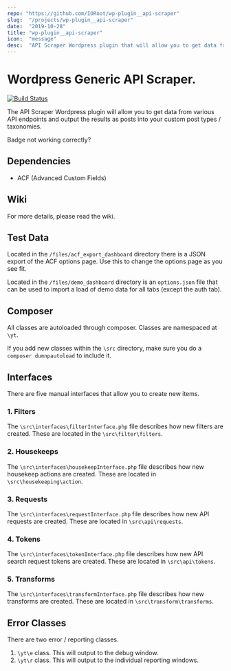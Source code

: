 ```yaml
---
repo: "https://github.com/IORoot/wp-plugin__api-scraper"
slug:  "/projects/wp-plugin__api-scraper"
date:  "2019-10-28"
title: "wp-plugin__api-scraper"
icon:  "message"
desc:  "API Scraper Wordpress plugin that will allow you to get data from YouTube and output the results as you like."
---
```



# Wordpress Generic API Scraper.

[![Build Status](https://travis-ci.org/IORoot/wp-plugin__api-scraper.svg)](https://travis-ci.org/IORoot/wp-plugin__api-scraper)

The API Scraper Wordpress plugin will allow you to get data from various API endpoints and output the results as posts into your custom post types / taxonomies. 

Badge not working correctly?

## Dependencies
 
- ACF (Advanced Custom Fields)

## Wiki

For more details, please read the wiki.

## Test Data

Located in the `/files/acf_export_dashboard` directory there is a JSON export of the ACF options page. Use this to change the options page as you see fit.

Located in the `/files/demo_dashboard` directory is an `options.json` file that can be used to import a load of demo data for all tabs (except the auth tab).

## Composer

All classes are autoloaded through composer. Classes are namespaced at `\yt`. 

If you add new classes within the `\src` directory, make sure you do a `composer dumnpautoload` to include it.

## Interfaces

There are five manual interfaces that allow you to create new items.

### 1. Filters

The `\src\interfaces\filterInterface.php` file describes how new filters are created. These are located in the `\src\filter\filters`.

### 2. Housekeeps

The `\src\interfaces\housekeepInterface.php` file describes how new housekeep actions are created. These are located in `\src\housekeeping\action`. 

### 3. Requests

The `\src\interfaces\requestInterface.php` file describes how new API requests are created. These are located in `\src\api\requests`. 

### 4. Tokens

The `\src\interfaces\tokenInterface.php` file describes how new API search request tokens are created. These are located in `\src\api\tokens`. 

### 5. Transforms

The `\src\interfaces\transformInterface.php` file describes how new transforms are created. These are located in `\src\transform\transforms`. 

## Error Classes

There are two error / reporting classes.

1. `\yt\e` class. This will output to the debug window.
2. `\yt\r` class. This will output to the individual reporting windows.

